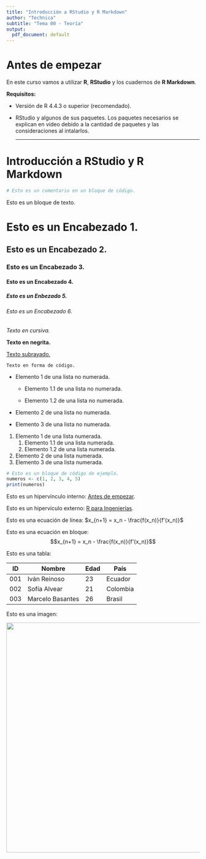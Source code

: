 ```yaml
---
title: "Introducción a RStudio y R Markdown"
author: "Technica"
subtitle: "Tema 00 - Teoría"
output:
  pdf_document: default
---
```


# Antes de empezar

En este curso vamos a utilizar **R**, **RStudio** y los cuadernos de **R Markdown**.

**Requisitos:**

-   Versión de R 4.4.3 o superior (recomendado).

-   RStudio y algunos de sus paquetes. Los paquetes necesarios se explican en vídeo debido a la cantidad de paquetes y las consideraciones al intalarlos.

    ------------------------------------------------------------------------

# Introducción a RStudio y R Markdown

```r
# Esto es un comentario en un bloque de código.
```

Esto es un bloque de texto.

# Esto es un Encabezado 1.

## Esto es un Encabezado 2.

### Esto es un Encabezado 3.

#### Esto es un Encabezado 4.

##### Esto es un Enbezado 5.

###### Esto es un Encabezado 6.

*Texto en cursiva.*

**Texto en negrita.**

[Texto subrayado.]{.underline}

`Texto en forma de código.`

-   Elemento 1 de una lista no numerada.

    -   Elemento 1.1 de una lista no numerada.

    -   Elemento 1.2 de una lista no numerada.

-   Elemento 2 de una lista no numerada.

-   Elemento 3 de una lista no numerada.

1.  Elemento 1 de una lista numerada.
    1.  Elemento 1.1 de una lista numerada.
    2.  Elemento 1.2 de una lista numerada.
2.  Elemento 2 de una lista numerada.
3.  Elemento 3 de una lista numerada.

``` r
# Esto es un bloque de código de ejemplo.
numeros <- c(1, 2, 3, 4, 5)
print(numeros)
```

Esto es un hipervínculo interno: [Antes de empezar].

Esto es un hipervículo externo: [R para Ingenierías](www.google.com).

Esto es una ecuación de línea: $x_{n+1} = x_n - \frac{f(x_n)}{f'(x_n)}$

Esto es una ecuación en bloque: $$x_{n+1} = x_n - \frac{f(x_n)}{f'(x_n)}$$

Esto es una tabla:

| ID  | Nombre           | Edad | País     |
|-----|------------------|------|----------|
| 001 | Iván Reinoso     | 23   | Ecuador  |
| 002 | Sofía Alvear     | 21   | Colombia |
| 003 | Marcelo Basantes | 26   | Brasil   |

Esto es una imagen:

![](https://github.com/aisacc/Programacion-R/blob/main/_Im%C3%A1genes/Tema%2000%20-%20Introducci%C3%B3n%20a%20R%20Markdown/1.png?raw=true){width="600"}
